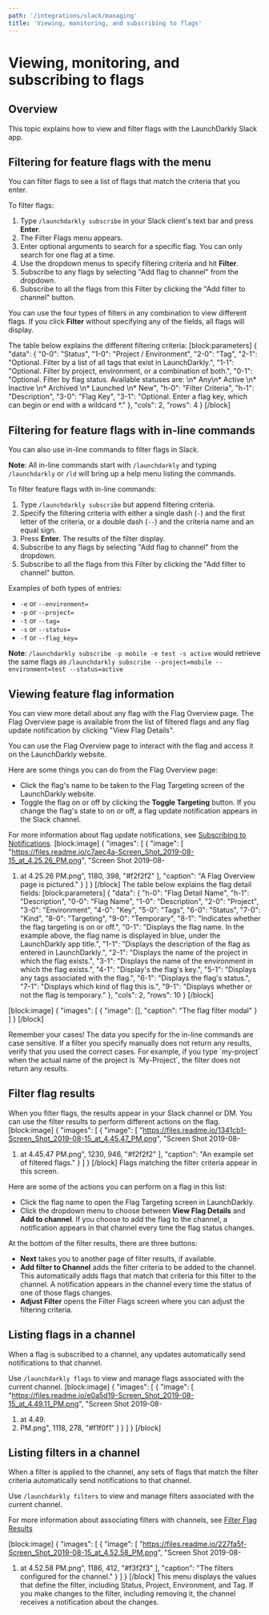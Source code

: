 ```yaml
---
path: '/integrations/slack/managing'
title: 'Viewing, monitoring, and subscribing to flags'
---
```


# Viewing, monitoring, and subscribing to flags

## Overview

This topic explains how to view and filter flags with the LaunchDarkly Slack app.

## Filtering for feature flags with the menu

You can filter flags to see a list of flags that match the criteria that you enter.

To filter flags:

1. Type `/launchdarkly subscribe` in your Slack client's text bar and press **Enter**.
2. The Filter Flags menu appears.
3. Enter optional arguments to search for a specific flag. You can only search for one flag at a time.
4. Use the dropdown menus to specify filtering criteria and hit **Filter**.
5. Subscribe to any flags by selecting "Add flag to channel" from the dropdown.
6. Subscribe to all the flags from this Filter by clicking the "Add filter to channel" button.

You can use the four types of filters in any combination to view different flags. If you click **Filter** without specifying any of the fields, all flags will display.

The table below explains the different filtering criteria:
[block:parameters]
{
"data": {
"0-0": "Status",
"1-0": "Project / Environment",
"2-0": "Tag",
"2-1": "Optional.
Filter by a list of all tags that exist in LaunchDarkly.",
"1-1": "Optional.
Filter by project, environment, or a combination of both.",
"0-1": "Optional.
Filter by flag status. Available statuses are: \n* Any\n* Active \n* Inactive \n* Archived \n* Launched \n* New",
"h-0": "Filter Criteria",
"h-1": "Description",
"3-0": "Flag Key",
"3-1": "Optional.
Enter a flag key, which can begin or end with a wildcard \*."
},
"cols": 2,
"rows": 4
}
[/block]

## Filtering for feature flags with in-line commands

You can also use in-line commands to filter flags in Slack.

**Note**: All in-line commands start with `/launchdarkly` and typing `/launchdarkly` or `/ld` will bring up a help menu listing the commands.

To filter feature flags with in-line commands:

1. Type `/launchdarkly subscribe` but append filtering criteria.
2. Specify the filtering criteria with either a single dash (`-`) and the first letter of the criteria, or a double dash (`--`) and the criteria name and an equal sign.
3. Press **Enter.** The results of the filter display.
4. Subscribe to any flags by selecting "Add flag to channel" from the dropdown.
5. Subscribe to all the flags from this Filter by clicking the "Add filter to channel" button.

Examples of both types of entries:

- `-e` or `--environment=`
- `-p` or `--project=`
- `-t` or `--tag=`
- `-s` or `--status=`
- `-f` or `--flag_key=`

**Note**: `/launchdarkly subscribe -p mobile -e test -s active` would retrieve the same flags as `/launchdarkly subscribe --project=mobile --environment=test --status=active`

## Viewing feature flag information

You can view more detail about any flag with the Flag Overview page. The Flag Overview page is available from the list of filtered flags and any flag update notification by clicking "View Flag Details".

You can use the Flag Overview page to interact with the flag and access it on the LaunchDarkly website.

Here are some things you can do from the Flag Overview page:

- Click the flag's name to be taken to the Flag Targeting screen of the LaunchDarkly website.
- Toggle the flag on or off by clicking the **Toggle Targeting** button. If you change the flag's state to on or off, a flag update notification appears in the Slack channel.

For more information about flag update notifications, see [Subscribing to Notifications](./slack-app-in-slack-channels).
[block:image]
{
"images": [
{
"image": [
"https://files.readme.io/c7aec4a-Screen_Shot_2019-08-15_at_4.25.26_PM.png",
"Screen Shot 2019-08-

1. at 4.25.26 PM.png",
   1180,
   398,
   "#f2f2f2"
   ],
   "caption": "A Flag Overview page is pictured."
   }
   ]
   }
   [/block]
   The table below explains the flag detail fields:
   [block:parameters]
   {
   "data": {
   "h-0": "Flag Detail Name",
   "h-1": "Description",
   "0-0": "Flag Name",
   "1-0": "Description",
   "2-0": "Project",
   "3-0": "Environment",
   "4-0": "Key",
   "5-0": "Tags",
   "6-0": "Status",
   "7-0": "Kind",
   "8-0": "Targeting",
   "9-0": "Temporary",
   "8-1": "Indicates whether the flag targeting is on or off.",
   "0-1": "Displays the flag name. In the example above, the flag name is displayed in blue, under the LaunchDarkly app title.",
   "1-1": "Displays the description of the flag as entered in LaunchDarkly.",
   "2-1": "Displays the name of the project in which the flag exists.",
   "3-1": "Displays the name of the environment in which the flag exists.",
   "4-1": "Display's the flag's key.",
   "5-1": "Displays any tags associated with the flag.",
   "6-1": "Displays the flag's status.",
   "7-1": "Displays which kind of flag this is.",
   "9-1": "Displays whether or not the flag is temporary."
   },
   "cols": 2,
   "rows": 10
   }
   [/block]

[block:image]
{
"images": [
{
"image": [],
"caption": "The flag filter modal"
}
]
}
[/block]

<Callout intent="info">
  <CalloutTitle>Remember your cases!</CalloutTitle>
  <CalloutDescription>
    The data you specify for the in-line commands are case sensitive. If a filter you specify manually does not return
    any results, verify that you used the correct cases. For example, if you type `my-project` when the actual name of
    the project is `My-Project`, the filter does not return any results.
  </CalloutDescription>
</Callout>

## Filter flag results

When you filter flags, the results appear in your Slack channel or DM. You can use the filter results to perform different actions on the flag.
[block:image]
{
"images": [
{
"image": [
"https://files.readme.io/1341cb1-Screen_Shot_2019-08-15_at_4.45.47_PM.png",
"Screen Shot 2019-08-

1. at 4.45.47 PM.png",
   1230,
   946,
   "#f2f2f2"
   ],
   "caption": "An example set of filtered flags."
   }
   ]
   }
   [/block]
   Flags matching the filter criteria appear in this screen.

Here are some of the actions you can perform on a flag in this list:

- Click the flag name to open the Flag Targeting screen in LaunchDarkly.
- Click the dropdown menu to choose between **View Flag Details** and **Add to channel**. If you choose to add the flag to the channel, a notification appears in that channel every time the flag status changes.

At the bottom of the filter results, there are three buttons:

- **Next** takes you to another page of filter results, if available.
- **Add filter to Channel** adds the filter criteria to be added to the channel. This automatically adds flags that match that criteria for this filter to the channel. A notification appears in the channel every time the status of one of those flags changes.
- **Adjust Filter** opens the Filter Flags screen where you can adjust the filtering criteria.

## Listing flags in a channel

When a flag is subscribed to a channel, any updates automatically send notifications to that channel.

Use `/launchdarkly flags` to view and manage flags associated with the current channel.
[block:image]
{
"images": [
{
"image": [
"https://files.readme.io/e0a5d19-Screen_Shot_2019-08-15_at_4.49.11_PM.png",
"Screen Shot 2019-08-

1. at 4.49.
1. PM.png",
   1118,
   278,
   "#f1f0f1"
   ]
   }
   ]
   }
   [/block]

## Listing filters in a channel

When a filter is applied to the channel, any sets of flags that match the filter criteria automatically send notifications to that channel.

Use `/launchdarkly filters` to view and manage filters associated with the current channel.

For more information about associating filters with channels, see [Filter Flag Results](./managing-flags-with-the-slack-app#filter-flag-results)

[block:image]
{
"images": [
{
"image": [
"https://files.readme.io/227fa5f-Screen_Shot_2019-08-15_at_4.52.58_PM.png",
"Screen Shot 2019-08-

1. at 4.52.58 PM.png",
   1186,
   412,
   "#f3f2f3"
   ],
   "caption": "The filters configured for the channel."
   }
   ]
   }
   [/block]
   This menu displays the values that define the filter, including Status, Project, Environment, and Tag. If you make changes to the filter, including removing it, the channel receives a notification about the changes.
